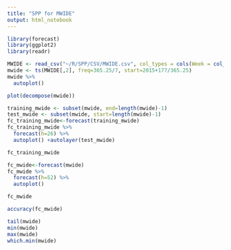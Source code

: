 ```yaml
---
title: "SPP for MWIDE"
output: html_notebook
---
```


```r
library(forecast)
library(ggplot2)
library(readr)
```

```r
MWIDE <- read_csv("~/R/SPP/CSV/MWIDE.csv", col_types = cols(Week = col_date(format = "%Y-%m-%d")))
mwide <- ts(MWIDE[,2], freq=365.25/7, start=2015+177/365.25)
mwide %>%
  autoplot()
```

```r
plot(decompose(mwide))
```

```r
training_mwide <- subset(mwide, end=length(mwide)-1)
test_mwide <- subset(mwide, start=length(mwide)-1)
fc_training_mwide<-forecast(training_mwide)
fc_training_mwide %>%
  forecast(h=26) %>%
  autoplot() +autolayer(test_mwide)
```

```r
fc_training_mwide
```

```r
fc_mwide<-forecast(mwide)
fc_mwide %>%
  forecast(h=52) %>%
  autoplot()
```

```r
fc_mwide
```

```r
accuracy(fc_mwide)
```

```r
tail(mwide)
min(mwide)
max(mwide)
which.min(mwide)
```